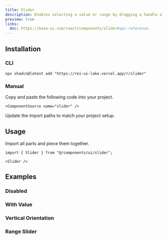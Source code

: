 ```yaml
---
title: Slider
description: Enables selecting a value or range by dragging a handle along a track.
preview: true
links:
  doc: https://base-ui.com/react/components/slider#api-reference
---
```


<ComponentTabs name="slider-demo" />

## Installation

### CLI

```package-install
npx shadcn@latest add "https://rei-ui-lake.vercel.app/r/slider"
```

### Manual

<Steps>

  <Step>
    Copy and paste the following code into your project.

    <ComponentSource name="slider" />

  </Step>
  
  <Step>Update the import paths to match your project setup.</Step>

</Steps>

## Usage

Import all parts and piece them together.

```tsx
import { Slider } from "@/components/ui/slider";
```

```tsx
<Slider />
```

## Examples

### Disabled

<ComponentTabs name="slider-disabled" />

### With Value

<ComponentTabs name="slider-with-value" />

### Vertical Orientation

<ComponentTabs name="slider-vertical" />

### Range Slider

<ComponentTabs name="slider-range" />
